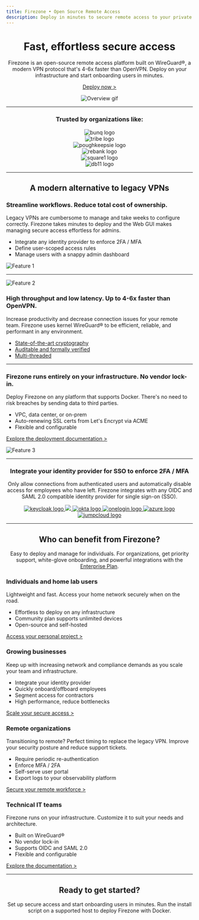 ```yaml
---
title: Firezone • Open Source Remote Access
description: Deploy in minutes to secure remote access to your private resources.
---
```


<center>

<h1 class="hero-title">Fast, effortless secure access</h1>

<p>
Firezone is an open-source remote access platform built on WireGuard®, a modern VPN protocol that's 4-6x faster than OpenVPN.
Deploy on your infrastructure and start onboarding users in minutes.
</p>

<p style={{ margin: '1.5rem' }}>
  <a href="/docs/deploy">Deploy now &gt;</a>
</p>

<img alt="Overview gif" src="https://user-images.githubusercontent.com/167144/218759566-acaffd2e-ef37-4b42-a014-bfaa8d33e655.gif"/>

<hr/>

<h3 style={{ margin: '1.5rem' }}>Trusted by organizations like:</h3>

<div class="container">
  <div class="row">
    <div class="col col--2">
      <img alt="bunq logo" src="https://user-images.githubusercontent.com/167144/218763171-3b768826-eddf-499c-9b84-5ad365e8da6e.png"/>
    </div>
    <div class="col col--2">
      <img alt="tribe logo" src="https://user-images.githubusercontent.com/167144/218763181-61c8b4a7-4367-41a6-a790-0fa2b2a34461.png"/>
    </div>
    <div class="col col--2">
      <img alt="poughkeepsie logo" src="https://user-images.githubusercontent.com/167144/218763199-69def673-f37d-4e6b-aee9-13eac24ad93b.png"/>
    </div>
    <div class="col col--2">
      <img alt="rebank logo" src="https://user-images.githubusercontent.com/167144/218763213-265a562c-1ed0-4206-8a9f-6726aaaaeed4.png"/>
    </div>
    <div class="col col--2">
      <img alt="square1 logo" src="https://user-images.githubusercontent.com/167144/218763233-ac4fd4f2-c58b-4136-a3b1-ceeb09a4f954.png"/>
    </div>
    <div class="col col--2">
      <img alt="db11 logo" src="https://user-images.githubusercontent.com/167144/218763247-e75a2410-baa0-45f8-bd5f-aa33d5fd0898.png"/>
    </div>
  </div>
</div>

<hr/>

<h2>A modern alternative to legacy VPNs</h2>

</center>

<!-- Feature 1 -->
<h3>Streamline workflows. Reduce total cost of ownership.</h3>

<p>
Legacy VPNs are cumbersome to manage and take weeks to configure correctly. Firezone takes minutes to deploy and the Web GUI makes managing secure access effortless for admins.
</p>

<ul>
<li>Integrate any identity provider to enforce 2FA / MFA</li>
<li>Define user-scoped access rules</li>
<li>Manage users with a snappy admin dashboard</li>
</ul>

<img alt="Feature 1" src="https://user-images.githubusercontent.com/167144/218778243-37f22d1e-0bdf-4f3d-8859-4b81dd91878a.png"/>

<hr/>

<!-- Feature 2 -->
<img alt="Feature 2" src="https://user-images.githubusercontent.com/167144/218778241-c2baa6d1-499a-4da3-a9d3-7e0d4590f75f.png"/>

<h3> High throughput and low latency. Up to 4-6x faster than OpenVPN.</h3>

<p>
Increase productivity and decrease connection issues for your remote team. Firezone uses kernel WireGuard® to be efficient, reliable, and performant in any environment.
</p>

<ul>
<li><a href="https://www.wireguard.com/protocol/">State-of-the-art cryptography</a></li>
<li><a href="https://www.wireguard.com/formal-verification/">Auditable and formally verified</a></li>
<li><a href="https://www.wireguard.com/performance/">Multi-threaded</a></li>
</ul>

<hr/>

<!-- Feature 3 -->
<h3>Firezone runs entirely on your infrastructure. No vendor lock-in.</h3>

<p>
Deploy Firezone on any platform that supports Docker. There's no need to risk breaches by sending data to third parties.
</p>

<ul>
<li>VPC, data center, or on-prem</li>
<li>Auto-renewing SSL certs from Let's Encrypt via ACME</li>
<li>Flexible and configurable</li>
</ul>

<a href="/docs/deploy">Explore the deployment documentation &gt;</a>

<img alt="Feature 3" src="https://user-images.githubusercontent.com/167144/218778234-b8150dcb-5af1-410a-8c16-95c660171d81.png"/>

<hr/>

<center>

<h3>Integrate your identity provider for SSO to enforce 2FA / MFA</h3>

<p>
Only allow connections from authenticated users and automatically disable access for employees who have left. Firezone integrates with any OIDC and SAML 2.0 compatible identity provider for single sign-on (SSO).
</p>

<a href="/docs/authenticate/oidc/keycloak/">
  <img alt="keycloak logo" src="https://user-images.githubusercontent.com/167144/218770941-2d8cdf09-d1f4-48bb-9049-b8dc486d909a.png"/>
</a>

<a href="/docs/authenticate/oidc/google/">
  <img src="google logo" src="https://user-images.githubusercontent.com/167144/218770954-e41318d4-a8b1-40e5-ab4a-3343d63013a0.png"/>
</a>

<a href="/docs/authenticate/oidc/okta/">
  <img alt="okta logo" src="https://user-images.githubusercontent.com/167144/218770967-9615c64a-c948-448b-9019-0226c1e3e086.png"/>
</a>

<a href="/docs/authenticate/oidc/onelogin/">
  <img alt="onelogin logo" src="https://user-images.githubusercontent.com/167144/218770990-6959fb55-ebf3-417e-a75b-1981cf86bab0.png"/>
</a>

<a href="/docs/authenticate/oidc/azure/">
  <img alt="azure logo" src="https://user-images.githubusercontent.com/167144/218771000-ff5616d7-f391-4c75-9806-09e5bf1a6a91.png"/>
</a>

<a href="/docs/authenticate/saml/jumpcloud/">
  <img alt="jumpcloud logo" src="https://user-images.githubusercontent.com/167144/218771019-fb525e97-ec0c-465e-8160-a547a54feab2.png"/>
</a>

</center>

<hr/>

<center>

<h2>Who can benefit from Firezone?</h2>

<p>
Easy to deploy and manage for individuals. For organizations, get priority support, white-glove onboarding, and powerful integrations with the <a href="https://www.firezone.dev/pricing">Enterprise Plan</a>.
</p>

</center>

<!-- tile 1 -->
<h3>Individuals and home lab users</h3>

<p>
Lightweight and fast. Access your home network securely when on the road.
</p>

<ul>
<li>Effortless to deploy on any infrastructure</li>
<li>Community plan supports unlimited devices</li>
<li>Open-source and self-hosted</li>
</ul>

<a href="/docs">Access your personal project &gt;</a>

<!-- tile 2 -->
<h3>Growing businesses</h3>

<p>
Keep up with increasing network and compliance demands as you scale your team and infrastructure.
</p>

<ul>
<li>Integrate your identity provider</li>
<li>Quickly onboard/offboard employees</li>
<li>Segment access for contractors</li>
<li>High performance, reduce bottlenecks</li>
</ul>

<a href="/pricing">Scale your secure access &gt;</a>

<!-- tile 3 -->
<h3>Remote organizations</h3>

<p>
Transitioning to remote? Perfect timing to replace the legacy VPN. Improve your security posture and reduce support tickets.
</p>

<ul>
<li>Require periodic re-authentication</li>
<li>Enforce MFA / 2FA</li>
<li>Self-serve user portal</li>
<li>Export logs to your observability platform</li>
</ul>

<a href="/pricing">Secure your remote workforce &gt;</a>



<!-- tile 4 -->
<h3>Technical IT teams</h3>

<p>
Firezone runs on your infrastructure. Customize it to suit your needs and architecture.
</p>

<ul>
<li>Built on WireGuard®</li>
<li>No vendor lock-in</li>
<li>Supports OIDC and SAML 2.0</li>
<li>Flexible and configurable</li>
</ul>

<a href="/docs">Explore the documentation &gt;</a>

<hr/>

<center>

<h2>Ready to get started?</h2>

<p>
Set up secure access and start onboarding users in minutes.
Run the install script on a supported host to deploy Firezone with Docker.
</p>

<InstallBlock />

</center>
